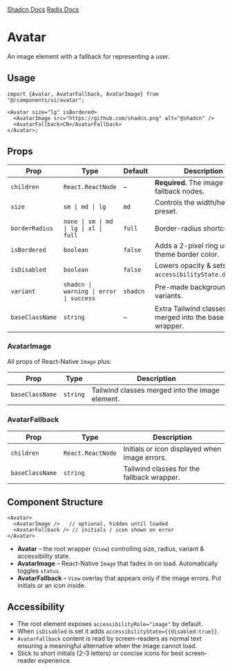 
<div style={{display: "flex", flexDirection: "row", gap: "2rem"}}>
  <a
    href={`${process.env.STORYBOOK_URL}/?path=/story/avatar--default&globals=backgrounds.value:light`}
  >
    <StorybookIcon color="#FE4785" width={25} height={25} />
  </a>
  <a href="https://github.com/moveinready-casa/shadcn-native/blob/3-create-components/registry/ui/avatar.tsx">
    <GithubIcon width={25} height={25} />
  </a>
  <a href="https://ui.shadcn.com/docs/components/avatar">Shadcn Docs</a>
  <a href="https://www.radix-ui.com/primitives/docs/components/avatar">
    Radix Docs
  </a>
</div>

# Avatar

An image element with a fallback for representing a user.

<Preview component="avatar" />

## Usage

```tsx
import {Avatar, AvatarFallback, AvatarImage} from "@/components/ui/avatar";

<Avatar size="lg" isBordered>
  <AvatarImage src="https://github.com/shadcn.png" alt="@shadcn" />
  <AvatarFallback>CN</AvatarFallback>
</Avatar>;
```

## Props

| Prop            | Type                                    | Default  | Description                                          |
| --------------- | --------------------------------------- | -------- | ---------------------------------------------------- |
| `children`      | `React.ReactNode`                       | –        | **Required.** The image and fallback nodes.          |
| `size`          | `sm \| md \| lg`                        | `md`     | Controls the width/height preset.                    |
| `borderRadius`  | `none \| sm \| md \| lg \| xl \| full`  | `full`   | Border-radius shortcut.                              |
| `isBordered`    | `boolean`                               | `false`  | Adds a 2-pixel ring using theme border color.        |
| `isDisabled`    | `boolean`                               | `false`  | Lowers opacity & sets `accessibilityState.disabled`. |
| `variant`       | `shadcn \| warning \| error \| success` | `shadcn` | Pre-made background colour variants.                 |
| `baseClassName` | `string`                                | –        | Extra Tailwind classes merged into the base wrapper. |

### AvatarImage

All props of React-Native `Image` plus:

| Prop            | Type     | Description                                     |
| --------------- | -------- | ----------------------------------------------- |
| `baseClassName` | `string` | Tailwind classes merged into the image element. |

### AvatarFallback

| Prop            | Type              | Description                                   |
| --------------- | ----------------- | --------------------------------------------- |
| `children`      | `React.ReactNode` | Initials or icon displayed when image errors. |
| `baseClassName` | `string`          | Tailwind classes for the fallback wrapper.    |

## Component Structure

```
<Avatar>
  <AvatarImage />   // optional, hidden until loaded
  <AvatarFallback /> // initials / icon shown on error
</Avatar>
```

- **Avatar** – the root wrapper (`View`) controlling size, radius, variant & accessibility state.
- **AvatarImage** – React-Native `Image` that fades in on load. Automatically toggles `status`.
- **AvatarFallback** – `View` overlay that appears only if the image errors. Put initials or an icon inside.

## Accessibility

- The root element exposes `accessibilityRole="image"` by default.
- When `isDisabled` is set it adds `accessibilityState={{disabled:true}}`.
- `AvatarFallback` content is read by screen-readers as normal text ensuring a meaningful alternative when the image cannot load.
- Stick to short initials (2–3 letters) or concise icons for best screen-reader experience.
